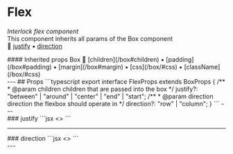 
# Flex
*Interlock flex component* <br />
This component inherits all params of the Box component<br />
🔗 [justify](#justify) ▪️ [direction](#direction)

<div id="inherited">
  #### Inherited props
  Box 🔗 [children](/box#children) ▪️ [padding](/box#padding) ▪️ [margin](/box#margin) ▪️ [css](/box/#css) ▪️ [className](/box/#css)<br />
</div>
---
## Props
```typescript
export interface FlexProps extends BoxProps {
  /**
   * @param children children that are passed into the box
   */
  justify?: "between" | "around" | "center" | "end" | "start";
  /**
   * @param direction direction the flexbox should operate in
   */
  direction?: "row" | "column";
}
```
---
<div id="justify">
### justify
  ```jsx
  <>
    <Flex justify="around" margin="large">
      <Text css={{ backgroundColor: 'lightgray' }} text="Justify around" />
      <Text css={{ backgroundColor: 'gray' }} text="Justify around" />
    </Flex>
    <Flex justify="between" margin="large">
      <Text css={{ backgroundColor: 'lightgray' }} text="Justify between" />
      <Text css={{ backgroundColor: 'gray' }} text="Justify between" />
    </Flex>
    <Flex justify="center" margin="large">
      <Text css={{ backgroundColor: 'lightgray' }} text="Justify center" />
      <Text css={{ backgroundColor: 'gray' }} text="Justify center" />
    </Flex>
    <Flex justify="end" margin="large">
      <Text css={{ backgroundColor: 'lightgray' }} text="Justify end" />
      <Text css={{ backgroundColor: 'gray' }} text="Justify end" />
    </Flex>
    <Flex justify="start" margin="large">
      <Text css={{ backgroundColor: 'lightgray' }} text="Justify start" />
      <Text css={{ backgroundColor: 'gray' }} text="Justify start" />
    </Flex>
  </>
  ```
  <RenderedResults>
    <Flex justify="around" margin="large">
      <Text css={{ backgroundColor: 'lightgray' }} text="Justify around" />
      <Text css={{ backgroundColor: 'gray' }} text="Justify around" />
    </Flex>
    <Flex justify="between" margin="large">
      <Text css={{ backgroundColor: 'lightgray' }} text="Justify between" />
      <Text css={{ backgroundColor: 'gray' }} text="Justify between" />
    </Flex>
    <Flex justify="center" margin="large">
      <Text css={{ backgroundColor: 'lightgray' }} text="Justify center" />
      <Text css={{ backgroundColor: 'gray' }} text="Justify center" />
    </Flex>
    <Flex justify="end" margin="large">
      <Text css={{ backgroundColor: 'lightgray' }} text="Justify end" />
      <Text css={{ backgroundColor: 'gray' }} text="Justify end" />
    </Flex>
    <Flex justify="start" margin="large">
      <Text css={{ backgroundColor: 'lightgray' }} text="Justify start" />
      <Text css={{ backgroundColor: 'gray' }} text="Justify start" />
    </Flex>
  </RenderedResults>
</div>

---
<div id="direction">
### direction
  ```jsx
  <>
    <Flex direction="column">
      <Text text="Direction column" css={{ backgroundColor: 'lightgray' }} />
      <Text text="Direction column" css={{ backgroundColor: 'orange' }}/>
    </Flex>
    <Flex direction="row">
      <Text text="Direction row" css={{ backgroundColor: 'lightgray' }} />
      <Text text="Direction row" css={{ backgroundColor: 'orange' }}/>
    </Flex>
  </>
  ```
  <RenderedResults>
   <Flex direction="column">
      <Text text="Direction column" css={{ backgroundColor: 'lightgray' }} />
      <Text text="Direction column" css={{ backgroundColor: 'orange' }}/>
    </Flex>
    <Flex direction="row">
      <Text text="Direction row" css={{ backgroundColor: 'lightgray' }} />
      <Text text="Direction row" css={{ backgroundColor: 'orange' }}/>
    </Flex>
  </RenderedResults>
</div>
---

<br />
<br />
